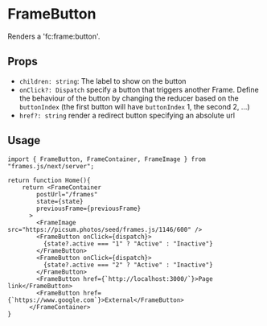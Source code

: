 # FrameButton

Renders a 'fc:frame:button'.

## Props

- `children: string`: The label to show on the button
- `onClick?: Dispatch` specify a button that triggers another Frame. Define the behaviour of the button by changing the reducer based on the `buttonIndex` (the first button will have `buttonIndex` 1, the second 2, ...)
- `href?: string` render a redirect button specifying an absolute url

## Usage


```tsx [./app/page.tsx]
import { FrameButton, FrameContainer, FrameImage } from "frames.js/next/server";

return function Home(){
    return <FrameContainer
        postUrl="/frames"
        state={state}
        previousFrame={previousFrame}
      >
        <FrameImage src="https://picsum.photos/seed/frames.js/1146/600" />
        <FrameButton onClick={dispatch}>
          {state?.active === "1" ? "Active" : "Inactive"}
        </FrameButton>
        <FrameButton onClick={dispatch}>
          {state?.active === "2" ? "Active" : "Inactive"}
        </FrameButton>
        <FrameButton href={`http://localhost:3000/`}>Page link</FrameButton>
        <FrameButton href={`https://www.google.com`}>External</FrameButton>
      </FrameContainer>
}
```